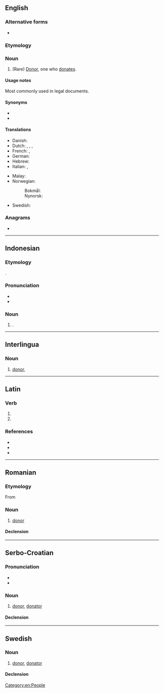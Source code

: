 ==English==

===Alternative forms===
* {{l|en|donatour}} {{qualifier|obsolete}}

===Etymology===
{{suffix|en|donate|or}}

===Noun===
{{en-noun}}

# (Rare) [[donor|Donor]], one who [[donate]]s.

====Usage notes====
Most commonly used in legal documents.

====Synonyms====
* {{l|en|donater}}
* {{l|en|donor}}

====Translations====
{{trans-top|one who donates}}
* Danish: {{t|da|donator|c}}
* Dutch: {{t+|nl|schenker|m}}, {{t+|nl|donateur|m}}, {{t+|nl|begunstiger|m}}, {{t|nl|begiftiger|m}}
* French: {{t+|fr|donateur|m}}, {{t+|fr|donatrice|f}}
* German: {{t+|de|Spender|m}}
* Hebrew: {{t|he|תורם|m|tr=torém|sc=Hebr}}
* Italian: {{t+|it|donatore|m}}, {{t|it|donatrice|f}}
{{trans-mid}}
* Malay: {{t|ms|pederma}}
* Norwegian:
*: Bokmål: {{t+|nb|donator|m}}
*: Nynorsk: {{t|nn|donator|m}}
* Swedish: {{t+|sv|donator}}
{{trans-bottom}}

===Anagrams===
* {{anagrams|en|a=adnoort|odorant|tandoor|tornado}}

[[Category:en:People]]

----

==Indonesian==

===Etymology===
{{lbor|id|la|dōnātor}}.

===Pronunciation===
* {{IPA|id|[d̪oˈnat̪ɔr]}}
* {{hyphenation|id|do|na|tor}}

===Noun===
{{id-noun|head=|pl=donator-donator}}

# {{alt sp|id|donatur|t=donor}}.

----
==Interlingua==

===Noun===
{{ia-noun|es}}

# [[donor]], {{l|en|donator}}

----

==Latin==

===Verb===
{{la-verb-form|dōnātor}}

# {{inflection of|la|dōnō||2|s|futr|pasv|impr}}
# {{inflection of|la|dōnō||3|s|futr|pasv|impr}}

===References===
* {{R:L&S}}
* {{R:du Cange}}
* {{R:Gaffiot}}

----

==Romanian==

===Etymology===
From {{bor|ro|fr|donateur}}

===Noun===
{{ro-noun|m|donatori}}

# [[donor]]

====Declension====
{{ro-noun-m}}

----

==Serbo-Croatian==

===Pronunciation===
* {{IPA|sh|/dǒnaːtor/}}
* {{hyphenation|sh|do|na|tor}}

===Noun===
{{sh-noun|g=m|head=dònātor}}

# [[donor]], [[#English|donator]]

====Declension====
{{sh-decl-noun
|donator|donatori
|donatora|donatora
|donatoru|donatorima
|donatora|donatore
|donatore|donatori
|donatoru|donatorima
|donatorom|donatorima
}}

----

==Swedish==

===Noun===
{{sv-noun|c}}

# [[donor]], [[#English|donator]]

====Declension====
{{sv-noun-irreg-c|2=donatorn|3=donatorer}}
